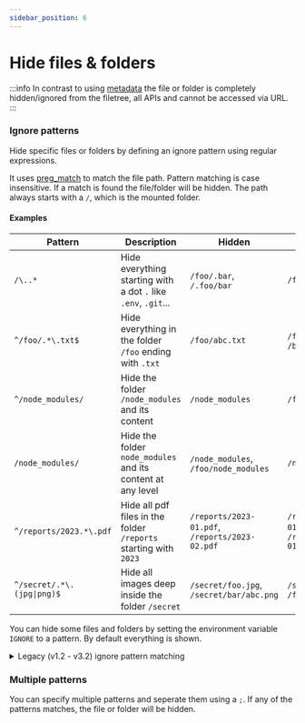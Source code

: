 ```yaml
---
sidebar_position: 6
---
```


# Hide files & folders

:::info
In contrast to using [metadata](./metadata.md) the file or folder is completely hidden/ignored from the filetree, all APIs and cannot be accessed via URL.
:::

### Ignore patterns

Hide specific files or folders by defining an ignore pattern using regular expressions.

It uses [preg_match](https://www.php.net/manual/en/function.preg-match.php) to match the file path. Pattern matching is case insensitive.
If a match is found the file/folder will be hidden.
The path always starts with a `/`, which is the mounted folder.

#### Examples

| Pattern                               | Description                                                      | Hidden                                         | Not Hidden                                     |
| ------------------------------------- | ---------------------------------------------------------------- | ---------------------------------------------- | ---------------------------------------------- |
| `/\..*`                               | Hide everything starting with a dot `.` like `.env`, `.git`...   | `/foo/.bar`, `/.foo/bar`                       | `/foo/bar`                                     |
| `^/foo/.*\.txt$`                      | Hide everything in the folder `/foo` ending with `.txt`          | `/foo/abc.txt`                                 | `/foo/abc.md`, `/bar/foo/abc.txt`              |
| `^/node_modules/`                     | Hide the folder `/node_modules` and its content                  | `/node_modules`                                | `/foo/node_modules`                            |
| `/node_modules/`                      | Hide the folder `node_modules` and its content at any level      | `/node_modules`, `/foo/node_modules`           | `/node_modules_123`                            |
| `^/reports/2023.*\.pdf`               | Hide all pdf files in the folder `/reports` starting with `2023` | `/reports/2023-01.pdf`, `/reports/2023-02.pdf` | `/reports/2022-01.pdf`, `/reports/2023-01.txt` |
| `^/secret/.*\.(jpg\|png)$` | Hide all images deep inside the folder `/secret`                 | `/secret/foo.jpg`, `/secret/bar/abc.png`       | `/secret/foo.png.txt`, `/foo/secret/abc.png`        |


You can hide some files and folders by setting the environment variable `IGNORE` to a pattern. By default everything is shown.

<details>
<summary>Legacy (v1.2 - v3.2) ignore pattern matching</summary>

Patterns are matched against the file name and every parent folder name **individually** not as a path.

For example if you have a file `foo/bar/secret.txt`. This path will be split into an array `['foo', 'bar', 'secret.txt']` and each part will be matched against the pattern. If at any point the pattern matches the name, it will be hidden.

Usecase: Hide everything starting with a dot <kbd>.</kbd> using a `.*` pattern globally at any nesting level. This will hide `/foo/bar/.foobar`, `/.baz`, `/foo/.secret/bar` etc.

It uses [fnmatch](https://www.php.net/manual/en/function.fnmatch.php) to match the pattern.

| Pattern  | Description                            |
| -------- | -------------------------------------- |
| `*`      | Matches everything (including nothing) |
| `?`      | Matches any single character           |
| `[seq]`  | Matches any character in seq           |
| `[!seq]` | Matches any character not in seq       |

- pattern `foo` will hide the file `foo/bar/secret.txt` because `foo` matches the first array element `foo`.
- pattern `*bar*` will hide the file `foo/bar/secret.txt` because `*bar*` matches the second array element `bar`.
- pattern `*.txt` will hide the file `foo/bar/secret.txt` because `*.txt` matches the third array element `secret.txt`.

#### Examples

- `*[ab].txt` hides all files or folder ending with either `a.txt` or `b.txt`.

- `.*` hides all files or folder starting with a dot <kbd>.</kbd>

- `[a-zA-Z0-9]*` hides all files or folder starting with a letter or number.

- `[!a-zA-Z0-9]*` hides all files or folder not starting with a letter or number.

- `report-???.pdf` hides `report-001.pdf`, `report-123.pdf` but not `report-1.pdf`.

</details>

### Multiple patterns

You can specify multiple patterns and seperate them using a `;`. If any of the patterns matches, the file or folder will be hidden.


<EnvConfig
  name="IGNORE"
  init="<empty>"
  values="<patterns>"
  versions="1.2"
  desc="changed to regex instead of fnmatch in v3.3"
/>
